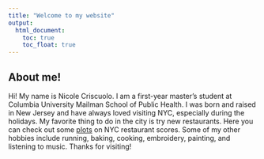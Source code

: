 ```yaml
---
title: "Welcome to my website"
output: 
  html_document:
    toc: true
    toc_float: true
---
```



## About me! 

Hi! My name is Nicole Criscuolo. I am a first-year master's student at Columbia University Mailman School of Public Health. I was born and raised in New Jersey and have always loved visiting NYC, especially during the holidays. My favorite thing to do in the city is try new restaurants. Here you can check out some [plots](plots.html) on NYC restaurant scores. Some of my other hobbies include running, baking, cooking, embroidery, painting, and listening to music. Thanks for visiting!

